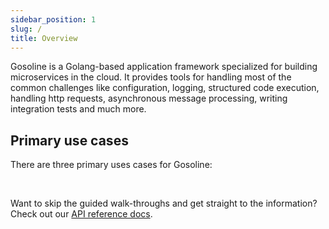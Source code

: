 ```yaml
---
sidebar_position: 1
slug: /
title: Overview
---
```



Gosoline is a Golang-based application framework specialized for building microservices in the cloud. It provides tools for handling most of the common challenges like configuration, logging, structured code execution, handling http requests, asynchronous message processing, writing integration tests and much more.

## Primary use cases

There are three primary uses cases for Gosoline:

<PrimaryUseCases />

<br />

Want to skip the guided walk-throughs and get straight to the information? Check out our [API reference docs](/category/reference).
